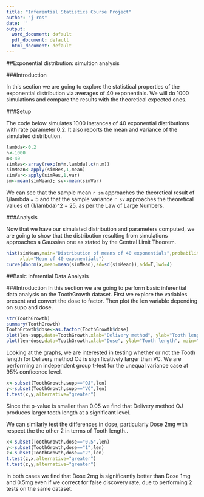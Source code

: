 ```yaml
---
title: "Inferential Statistics Course Project"
author: "j-ros"
date: ''
output:
  word_document: default
  pdf_document: default
  html_document: default
---
```


##Exponential distribution: simultion analysis

###Introduction

In this section we are going to explore the statistical properties of the 
exponential distribution via averages of 40 exponentials. We will do 1000
simulations and compare the results with the theoretical expected ones.

###Setup

The code below simulates 1000 instances of 40 exponential distributions with 
rate parameter 0.2. It also reports the mean and variance of the simulated 
distribution.

```r
lambda<-0.2
n<-1000
m<-40
simRes<-array(rexp(n*m,lambda),c(n,m))
simMean<-apply(simRes,1,mean)
simVar<-apply(simRes,1,var)
sm<-mean(simMean); sv<-mean(simVar)
```

We can see that the sample mean `r sm` approaches the theoretical result of 
1/lambda = 5 and that the sample variance `r sv` approaches the theoretical
values of (1/lambda)^2 = 25, as per the Law of Large Numbers.

###Analysis

Now that we have our simulated distribution and parameters computed, we are 
going to show that the distribution resulting from simulations approaches a 
Gaussian one as stated by the Central Limit Theorem.

```r
hist(simMean,main="Distribution of means of 40 exponentials",probability=T,
     xlab="Mean of 40 exponentials")
curve(dnorm(x,mean=mean(simMean),sd=sd(simMean)),add=T,lwd=4)
```

##Basic Inferential Data Analysis

###Introduction
In this section we are going to perform basic inferential data analysis on the 
ToothGrowth dataset. First we explore the variables present and convert the dose
to factor. Then plot the len variable depending on supp and dose.

```r
str(ToothGrowth)
summary(ToothGrowth)
ToothGrowth$dose<-as.factor(ToothGrowth$dose)
plot(len~supp,data=ToothGrowth,xlab="Delivery method", ylab="Tooth length", main="Tooth length by Delivery method")
plot(len~dose,data=ToothGrowth,xlab="Dose", ylab="Tooth length", main="Tooth length by Dose")
```

Looking at the graphs, we are interested in testing whether or not the Tooth length for Delivery method OJ is significatively larger than VC. We are performing an independent group t-test for the unequal variance case at 95\% conficence level.

```r
x<-subset(ToothGrowth,supp=="OJ",len)
y<-subset(ToothGrowth,supp=="VC",len)
t.test(x,y,alternative="greater")
```

Since the p-value is smaller than 0.05 we find that Delivery method OJ produces larger
tooth length at a significant level.

We can similarly test the differences in dose, particularly Dose 2mg with respect the the other 2 in terms of Tooth length..

```r
x<-subset(ToothGrowth,dose=="0.5",len)
y<-subset(ToothGrowth,dose=="1",len)
z<-subset(ToothGrowth,dose=="2",len)
t.test(z,x,alternative="greater")
t.test(z,y,alternative="greater")
```

In both cases we find that Dose 2mg is significantly better than Dose 1mg and 0.5mg
even if we correct for false discovery rate, due to performing 2 tests on the same
dataset.
